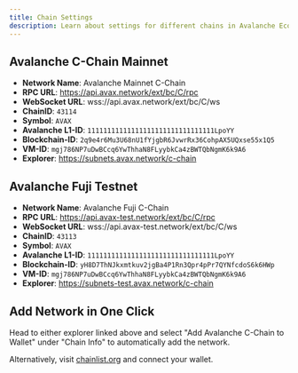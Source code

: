 ```yaml
---
title: Chain Settings
description: Learn about settings for different chains in Avalanche Ecosystem including Mainnet and Testnet.
---
```


## Avalanche C-Chain Mainnet

- **Network Name**: Avalanche Mainnet C-Chain
- **RPC URL**: https://api.avax.network/ext/bc/C/rpc
- **WebSocket URL**: wss://api.avax.network/ext/bc/C/ws
- **ChainID**: `43114`
- **Symbol**: `AVAX`
- **Avalanche L1-ID**: `11111111111111111111111111111111LpoYY`
- **Blockchain-ID**: `2q9e4r6Mu3U68nU1fYjgbR6JvwrRx36CohpAX5UQxse55x1Q5`
- **VM-ID**: `mgj786NP7uDwBCcq6YwThhaN8FLyybkCa4zBWTQbNgmK6k9A6`
- **Explorer**: https://subnets.avax.network/c-chain

## Avalanche Fuji Testnet

- **Network Name**: Avalanche Fuji C-Chain
- **RPC URL**: https://api.avax-test.network/ext/bc/C/rpc
- **WebSocket URL**: wss://api.avax-test.network/ext/bc/C/ws
- **ChainID**: `43113`
- **Symbol**: `AVAX`
- **Avalanche L1-ID**: `11111111111111111111111111111111LpoYY`
- **Blockchain-ID**: `yH8D7ThNJkxmtkuv2jgBa4P1Rn3Qpr4pPr7QYNfcdoS6k6HWp`
- **VM-ID**: `mgj786NP7uDwBCcq6YwThhaN8FLyybkCa4zBWTQbNgmK6k9A6`
- **Explorer**: https://subnets-test.avax.network/c-chain

## Add Network in One Click

Head to either explorer linked above and select "Add Avalanche C-Chain to Wallet" under "Chain Info" to automatically add the network.

Alternatively, visit [chainlist.org](https://chainlist.org/?search=Avalanche&testnets=true) and connect your wallet.